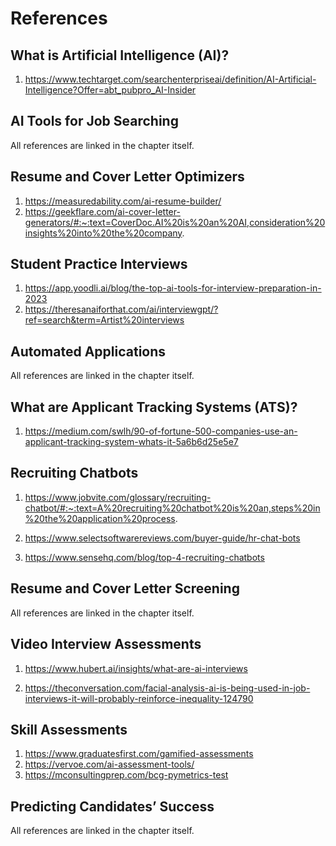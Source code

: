 # References

## What is Artificial Intelligence (AI)?

(1) <https://www.techtarget.com/searchenterpriseai/definition/AI-Artificial-Intelligence?Offer=abt_pubpro_AI-Insider>

## AI Tools for Job Searching

All references are linked in the chapter itself.

## Resume and Cover Letter Optimizers

1.  <https://measuredability.com/ai-resume-builder/>
2.  <https://geekflare.com/ai-cover-letter-generators/#:~:text=CoverDoc.AI%20is%20an%20AI,consideration%20insights%20into%20the%20company>.

## Student Practice Interviews

1.  <https://app.yoodli.ai/blog/the-top-ai-tools-for-interview-preparation-in-2023>
2.  <https://theresanaiforthat.com/ai/interviewgpt/?ref=search&term=Artist%20interviews>

## Automated Applications

All references are linked in the chapter itself.

## What are Applicant Tracking Systems (ATS)?

1.  <https://medium.com/swlh/90-of-fortune-500-companies-use-an-applicant-tracking-system-whats-it-5a6b6d25e5e7>

## Recruiting Chatbots

1.  <https://www.jobvite.com/glossary/recruiting-chatbot/#:~:text=A%20recruiting%20chatbot%20is%20an,steps%20in%20the%20application%20process>.

2.  <https://www.selectsoftwarereviews.com/buyer-guide/hr-chat-bots>

3.  <https://www.sensehq.com/blog/top-4-recruiting-chatbots>

## Resume and Cover Letter Screening

All references are linked in the chapter itself.

## Video Interview Assessments

(1) <https://www.hubert.ai/insights/what-are-ai-interviews>

(2) <https://theconversation.com/facial-analysis-ai-is-being-used-in-job-interviews-it-will-probably-reinforce-inequality-124790>

## Skill Assessments

1.  <https://www.graduatesfirst.com/gamified-assessments>
2.  <https://vervoe.com/ai-assessment-tools/>
3.  <https://mconsultingprep.com/bcg-pymetrics-test>

## Predicting Candidates' Success

All references are linked in the chapter itself.
